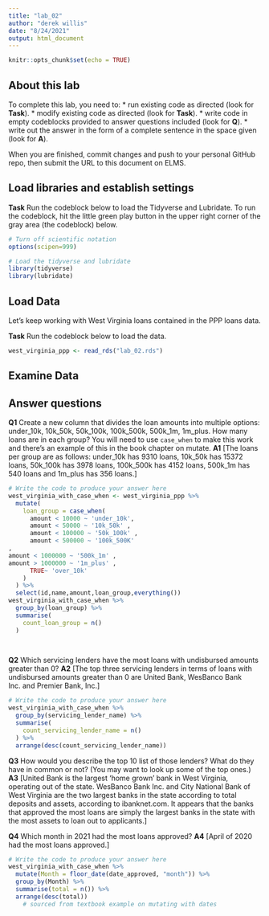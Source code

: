 ```yaml
---
title: "lab_02"
author: "derek willis"
date: "8/24/2021"
output: html_document
---
```


```r
knitr::opts_chunk$set(echo = TRUE)
```

## About this lab

To complete this lab, you need to:
* run existing code as directed (look for **Task**).
* modify existing code as directed (look for **Task**).
* write code in empty codeblocks provided to answer questions included (look for **Q**).
* write out the answer in the form of a complete sentence in the space given (look for **A**).

When you are finished, commit changes and push to your personal GitHub repo, then submit the URL to this document on ELMS.

## Load libraries and establish settings

**Task** Run the codeblock below to load the Tidyverse and Lubridate. To run the codeblock, hit the little green play button in the upper right corner of the gray area (the codeblock) below.

```r
# Turn off scientific notation
options(scipen=999)

# Load the tidyverse and lubridate
library(tidyverse)
library(lubridate)
```

## Load Data

Let's keep working with West Virginia loans contained in the PPP loans data.  

**Task** Run the codeblock below to load the data.

```r
west_virginia_ppp <- read_rds("lab_02.rds")
```

## Examine Data

## Answer questions

**Q1** Create a new column that divides the loan amounts into multiple options: under_10k, 10k_50k, 50k_100k, 100k_500k, 500k_1m, 1m_plus. How many loans are in each group? You will need to use `case_when` to make this work and there's an example of this in the book chapter on mutate.
**A1** [The loans per group are as follows: under_10k has 9310 loans, 10k_50k has 15372 loans, 50k_100k has 3978 loans, 100k_500k has 4152 loans, 500k_1m has 540 loans and 1m_plus has 356 loans.]

```r
# Write the code to produce your answer here
west_virginia_with_case_when <- west_virginia_ppp %>%
  mutate(
    loan_group = case_when(
      amount < 10000 ~ 'under_10k',
      amount < 50000 ~ '10k_50k' ,
      amount < 100000 ~ '50k_100k' ,
      amount < 500000 ~ '100k_500K'
,
amount < 1000000 ~ '500k_1m' ,
amount > 1000000 ~ '1m_plus' ,
      TRUE~ 'over_10k'
    )
  ) %>% 
  select(id,name,amount,loan_group,everything())
west_virginia_with_case_when %>%
  group_by(loan_group) %>%
  summarise(
    count_loan_group = n()
  )

    
```

**Q2** Which servicing lenders have the most loans with undisbursed amounts greater than 0?
**A2** [The top three servicing lenders in terms of loans with undisbursed amounts greater than 0 are United Bank, WesBanco Bank Inc. and Premier Bank, Inc.]
```r
# Write the code to produce your answer here
west_virginia_with_case_when %>%
  group_by(servicing_lender_name) %>%
  summarise(
    count_servicing_lender_name = n()
  ) %>%
  arrange(desc(count_servicing_lender_name))
```

**Q3** How would you describe the top 10 list of those lenders? What do they have in common or not? (You may want to look up some of the top ones.)
**A3** [United Bank is the largest 'home grown' bank in West Virginia, operating out of the state. WesBanco Bank Inc. and City National Bank of West Virginia are the two largest banks in the state according to total deposits and assets, according to ibanknet.com. It appears that the banks that approved the most loans are simply the largest banks in the state with the most assets to loan out to applicants.]

**Q4** Which month in 2021 had the most loans approved?
**A4** [April of 2020 had the most loans approved.]

```r
# Write the code to produce your answer here
west_virginia_with_case_when %>%
  mutate(Month = floor_date(date_approved, "month")) %>%
  group_by(Month) %>%
  summarise(total = n()) %>%
  arrange(desc(total))
    # sourced from textbook example on mutating with dates
```
